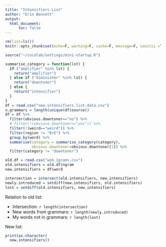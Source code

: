 ```yaml
---
title: "Intensifiers List"
author: "Erin Bennett"
output: 
  html_document:
      toc: false
---
```


```r
rm(list=ls())
knitr::opts_chunk$set(echo=F, warning=F, cache=F, message=F, sanitiz =T, fig.width = 5, fig.height = 3)
```

```r
source("~/cocolab/settings/mini-startup.R")
```

```r
summarise_category = function(lst) {
  if ("amplifier" %in% lst) {
    return("amplifier")
  } else if ("diminisher" %in% lst) {
    return("downtoner")
  } else {
    return("intensifier")
  }
}
df = read.csv("new.intensifiers.list.data.csv")
n.grammars = length(unique(df$source))
df = df %>%
  filter(obvious.downtoner=="no") %>%
  # filter(!(obvious.downtoner=="yes")) %>%
  filter(!(weird=="weird")) %>%
  filter(region != "BrE") %>%
  group_by(word) %>%
  summarise(category = summarise_category(category),
            obvious.downtoner=obvious.downtoner[1]) %>%
  filter(category != "downtoner")

old.df = read.csv("web_1grams.csv")
old.intensifiers = old.df$ngram
new.intensifiers = df$word
```

```r
intersection = intersect(old.intensifiers, new.intensifiers)
newly.introduced = setdiff(new.intensifiers, old.intensifiers)
lost = setdiff(old.intensifiers, new.intensifiers)
```

Relation to old list:

* Intersection: `r length(intersection)`
* New words from grammars: `r length(newly.introduced)`
* My words not in grammars: `r length(lost)`

New list:

```r
print(as.character(
  new.intensifiers))
```